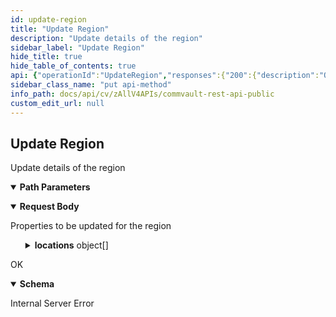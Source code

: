 ```yaml
---
id: update-region
title: "Update Region"
description: "Update details of the region"
sidebar_label: "Update Region"
hide_title: true
hide_table_of_contents: true
api: {"operationId":"UpdateRegion","responses":{"200":{"description":"OK","content":{"application/json":{"schema":{"properties":{"errorCode":{"format":"int32","type":"integer"},"errorMessage":{"nullable":true,"type":"string"}},"type":"object"}}}},"500":{"description":"Internal Server Error"}},"description":"Update details of the region","requestBody":{"content":{"application/json":{"schema":{"description":"For newly added location - country, latitude and longitude are mandatory fields. Any existing location added to locations array needs to have all the existing fields. ","properties":{"locations":{"items":{"description":"Details of a location with Zone","properties":{"city":{"description":"Name of city for the location","type":"string"},"continent":{"description":"Name of continent for the location","type":"string"},"country":{"description":"Name of country for the location","type":"string"},"latitude":{"description":"Latitude for the location","format":"double","type":"number"},"longitude":{"description":"Longitude for the location","format":"double","type":"number"},"state":{"description":"Name of state for the location","type":"string"},"zone":{"properties":{"id":{"format":"int32","type":"integer","x-terraform-omitempty":true,"x-terraform-set-key":true},"name":{"nullable":true,"type":"string"}},"type":"object"}},"required":["country","latitude","longitude"],"title":"LocationDetailsWithZone","type":"object"},"type":"array"},"locationsOperationType":{"default":"ADD","description":"Type of operation to be performed for locations","enum":["NONE","OVERWRITE","ADD","DELETE","CLEAR"],"type":"string"},"newName":{"description":"New name for the region","type":"string"}},"title":"UpdateRegion","type":"object"}}},"description":"Properties to be updated for the region"},"tags":["Regions"],"parameters":[{"schema":{"type":"string"},"name":"regionId","in":"path","required":true}],"method":"put","path":"/V4/Regions/{regionId}","servers":[{"url":"http://{hostname}/webconsole/api","variables":{"hostname":{"default":"localhost","description":"Webconsole"}}}],"securitySchemes":{"token":{"in":"header","name":"Authtoken","type":"apiKey"}},"jsonRequestBodyExample":{"locations":[{"city":"string","continent":"string","country":"string","latitude":0,"longitude":0,"state":"string","zone":{"id":0,"name":"string"}}],"locationsOperationType":"ADD","newName":"string"},"info":{"version":"1.0.0","contact":{},"description":"## Welcome\n\nWelcome to Commvault's Rest APIs. You can explore our APIs in [Postman](https://getpostman.com) using the predefined requests we created\n\nThe current version of this documentation is **Commvault Platform Release 2022E**.\n\nYou can access LTS documentation here:\n\n[Feature Release 11.20](https://documenter.getpostman.com/view/2046098/UVR7KoPJ)\n\n[Feature Release 11.24](https://documenter.getpostman.com/view/2046098/UVR7KoPL)\n\nFor more V2 and Latest APIs, please visit your API Explorer page.  \n[*More Details*](http://documentation.commvault.com/commvault/v11/article?p=107350_1.htm)\n\n## Setup\n\nTo get started, [create an environment in Postman](https://www.getpostman.com/docs/environments), select that environment, and set your environment variables by entering necessary values in the `0 - Setup/Environment Setup` pre-request script ([documentation on pre-request scripts](http://www.getpostman.com/docs/pre_request_scripts)). Also, Some of our calls might have dependencies. `GET`/`PUT`/`DELETE` may only work after an item is created with a `POST`.\n\nThe same set of APIs can be used for both XML and JSON. If you want to get equivalent JSON for the XML, use our [API](https://api.commvault.com/#fe2fa795-dd7c-4416-857d-75704b52be8c) for conversion.\n\n**Note:** Swagger Documentation for V2/Latest APIs are present in the following URL:  \n`{ServerURL}/sandbox/apiexplorer`\n\n[*More Details*](http://documentation.commvault.com/commvault/v11/article?p=45551.htm)","title":"Commvault Rest API - Public"},"postman":{"name":"Update Region","description":{"content":"Update details of the region","type":"text/plain"},"url":{"path":["V4","Regions",":regionId"],"host":["{{baseUrl}}"],"query":[],"variable":[{"disabled":false,"description":{"content":"(Required) ","type":"text/plain"},"type":"any","value":"","key":"regionId"}]},"header":[{"key":"Content-Type","value":"application/json"},{"key":"Accept","value":"application/json"}],"method":"PUT","body":{"mode":"raw","raw":"\"\"","options":{"raw":{"language":"json"}}}}}
sidebar_class_name: "put api-method"
info_path: docs/api/cv/zAllV4APIs/commvault-rest-api-public
custom_edit_url: null
---
```



## Update Region



Update details of the region

<details style={{"marginBottom":"1rem"}} data-collapsed={false} open={true}><summary style={{}}><strong>Path Parameters</strong></summary><div><ul><ParamsItem className={"paramsItem"} param={{"schema":{"type":"string"},"name":"regionId","in":"path","required":true}}></ParamsItem></ul></div></details><MimeTabs><TabItem label={"application/json"} value={"application/json-schema"}><details style={{}} data-collapsed={false} open={true}><summary style={{"textAlign":"left"}}><strong>Request Body</strong></summary><div style={{"textAlign":"left","marginLeft":"1rem"}}><div style={{"marginTop":"1rem","marginBottom":"1rem"}}>

Properties to be updated for the region

</div></div><ul style={{"marginLeft":"1rem"}}><SchemaItem collapsible={true} className={"schemaItem"}><details style={{}}><summary style={{}}><strong>locations</strong><span style={{"opacity":"0.6"}}> object[]</span></summary><div style={{"marginLeft":"1rem"}}><SchemaItem collapsible={false} name={"city"} required={false} deprecated={undefined} schemaDescription={"Name of city for the location"} schemaName={"string"} qualifierMessage={undefined} defaultValue={undefined}></SchemaItem><SchemaItem collapsible={false} name={"continent"} required={false} deprecated={undefined} schemaDescription={"Name of continent for the location"} schemaName={"string"} qualifierMessage={undefined} defaultValue={undefined}></SchemaItem><SchemaItem collapsible={false} name={"country"} required={true} deprecated={undefined} schemaDescription={"Name of country for the location"} schemaName={"string"} qualifierMessage={undefined} defaultValue={undefined}></SchemaItem><SchemaItem collapsible={false} name={"latitude"} required={true} deprecated={undefined} schemaDescription={"Latitude for the location"} schemaName={"double"} qualifierMessage={undefined} defaultValue={undefined}></SchemaItem><SchemaItem collapsible={false} name={"longitude"} required={true} deprecated={undefined} schemaDescription={"Longitude for the location"} schemaName={"double"} qualifierMessage={undefined} defaultValue={undefined}></SchemaItem><SchemaItem collapsible={false} name={"state"} required={false} deprecated={undefined} schemaDescription={"Name of state for the location"} schemaName={"string"} qualifierMessage={undefined} defaultValue={undefined}></SchemaItem><SchemaItem collapsible={true} className={"schemaItem"}><details style={{}}><summary style={{}}><strong>zone</strong><span style={{"opacity":"0.6"}}> object</span></summary><div style={{"marginLeft":"1rem"}}><SchemaItem collapsible={false} name={"id"} required={false} deprecated={undefined} schemaDescription={undefined} schemaName={"int32"} qualifierMessage={undefined} defaultValue={undefined}></SchemaItem><SchemaItem collapsible={false} name={"name"} required={false} deprecated={undefined} schemaDescription={undefined} schemaName={"string"} qualifierMessage={undefined} defaultValue={undefined}></SchemaItem></div></details></SchemaItem></div></details></SchemaItem><SchemaItem collapsible={false} name={"locationsOperationType"} required={false} deprecated={undefined} schemaDescription={"Type of operation to be performed for locations"} schemaName={"string"} qualifierMessage={"**Possible values:** [`NONE`, `OVERWRITE`, `ADD`, `DELETE`, `CLEAR`]"} defaultValue={"ADD"}></SchemaItem><SchemaItem collapsible={false} name={"newName"} required={false} deprecated={undefined} schemaDescription={"New name for the region"} schemaName={"string"} qualifierMessage={undefined} defaultValue={undefined}></SchemaItem></ul></details></TabItem></MimeTabs><div><ApiTabs><TabItem label={"200"} value={"200"}><div>

OK

</div><div><MimeTabs schemaType={"response"}><TabItem label={"application/json"} value={"application/json"}><SchemaTabs><TabItem label={"Schema"} value={"Schema"}><details style={{}} data-collapsed={false} open={true}><summary style={{"textAlign":"left"}}><strong>Schema</strong></summary><div style={{"textAlign":"left","marginLeft":"1rem"}}></div><ul style={{"marginLeft":"1rem"}}><SchemaItem collapsible={false} name={"errorCode"} required={false} deprecated={undefined} schemaDescription={undefined} schemaName={"int32"} qualifierMessage={undefined} defaultValue={undefined}></SchemaItem><SchemaItem collapsible={false} name={"errorMessage"} required={false} deprecated={undefined} schemaDescription={undefined} schemaName={"string"} qualifierMessage={undefined} defaultValue={undefined}></SchemaItem></ul></details></TabItem><TabItem label={"Example (from schema)"} value={"Example (from schema)"}><ResponseSamples responseExample={"{\n  \"errorCode\": 0,\n  \"errorMessage\": \"string\"\n}"} language={"json"}></ResponseSamples></TabItem></SchemaTabs></TabItem></MimeTabs></div></TabItem><TabItem label={"500"} value={"500"}><div>

Internal Server Error

</div><div></div></TabItem></ApiTabs></div>
      